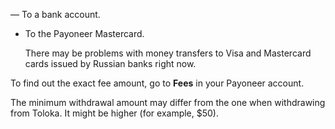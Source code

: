 — To a bank account.

- To the Payoneer Mastercard.

    <Note mode="restriction" title="Alert">

    There may be problems with money transfers to Visa and Mastercard cards issued by Russian banks right now.

    </Note>

To find out the exact fee amount, go to **Fees** in your Payoneer account.

The minimum withdrawal amount may differ from the one when withdrawing from Toloka. It might be higher (for example, $50).